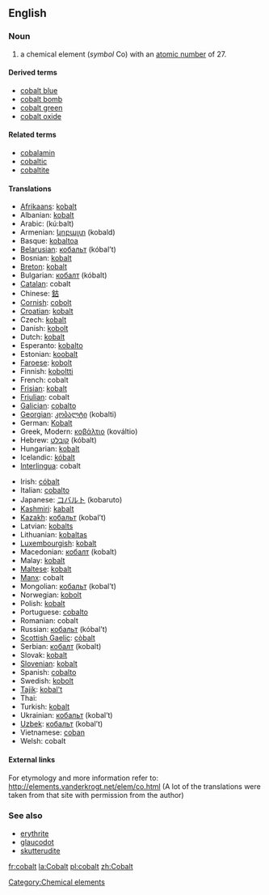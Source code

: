 ==English==
{{elements|Co|iron|Fe|nickel|Ni}}
===Noun===
{{en-noun-unc}}
{{wikipedia}}

# a chemical element (''symbol'' Co) with an [[atomic number]] of 27.

====Derived terms====
*[[cobalt blue]]
*[[cobalt bomb]]
*[[cobalt green]]
*[[cobalt oxide]]

====Related terms====
*[[cobalamin]]
*[[cobaltic]]
*[[cobaltite]]

==== Translations ====
{{top}}
*[[Afrikaans]]: [[kobalt]]
*Albanian: [[kobalt]]
*Arabic: {{ARchar|[[كوبلت]]}} (kú:balt)
*Armenian: [[կոբալտ]] (kobald)
*Basque: [[kobaltoa]]
*[[Belarusian]]: [[кобальт]] (kóbal’t) {{m}}
*Bosnian: [[kobalt]]
*[[Breton]]: [[kobalt]] {{m}}
*Bulgarian: [[кобалт]] (kóbalt) {{m}}
*[[Catalan]]: cobalt
*Chinese: [[鈷]]
*[[Cornish]]: [[cobolt]]
*[[Croatian]]: [[kobalt]]
*Czech: [[kobalt]]
*Danish: [[kobolt]]
*Dutch: [[kobalt]] {{n}}
*Esperanto: [[kobalto]]
*Estonian: [[koobalt]]
*[[Faroese]]: [[kobolt]]
*Finnish: [[koboltti]]
*French: cobalt {{m}}
*[[Frisian]]: [[kobalt]]
*[[Friulian]]: cobalt
*[[Galician]]: [[cobalto]]
*[[Georgian]]: [[კობალტი]] (kobalti)
*German: [[Kobalt]] {{n}}
*Greek, Modern: [[κοβάλτιο]] (kováltio) {{n}}
*Hebrew: [[קובלט]] (kóbalt)
*Hungarian: [[kobalt]]
*Icelandic: [[kóbalt]]
*[[Interlingua]]: cobalt
{{mid}}
*Irish: [[cóbalt]]
*Italian: [[cobalto]] {{m}}
*Japanese: [[コバルト]] (kobaruto)
*[[Kashmiri]]: [[kabalt]]
*[[Kazakh]]: [[кобальт]] (kobal’t)
*Latvian: [[kobalts]]
*Lithuanian: [[kobaltas]]
*[[Luxembourgish]]: [[kobalt]]
*Macedonian: [[кобалт]] (kobalt) {{m}}
*Malay: [[kobalt]]
*[[Maltese]]: [[kobalt]]
*[[Manx]]: cobalt
*Mongolian: [[кобальт]] (kobal’t) {{m}}
*Norwegian: [[kobolt]]
*Polish:  [[kobalt]] {{m}}
*Portuguese: [[cobalto]] {{m}}
*Romanian: cobalt {{n}}
*Russian: [[кобальт]] (kóbal’t) {{m}}
*[[Scottish Gaelic]]: [[còbalt]]
*Serbian: [[кобалт]] (kobalt) {{m}}
*Slovak: [[kobalt]]
*[[Slovenian]]: [[kobalt]]
*Spanish: [[cobalto]] {{m}}
*Swedish: [[kobolt]]
*[[Tajik]]: [[kobal't]]
*Thai: {{THchar|[[โคบอลต์]]}}
*Turkish: [[kobalt]]
*Ukrainian: [[кобальт]] (kobal’t) {{m}}
*[[Uzbek]]: [[кобальт]] (kobal’t)
*Vietnamese: [[coban]]
*Welsh: cobalt
{{bottom}}

====External links====
For etymology and more information refer to:
http://elements.vanderkrogt.net/elem/co.html
(A lot of the translations were taken from that site with permission from the author)

===See also===
*[[erythrite]]
*[[glaucodot]]
*[[skutterudite]]

[[Category:Chemical elements]]

[[fr:cobalt]]
[[la:Cobalt]]
[[pl:cobalt]]
[[zh:Cobalt]]